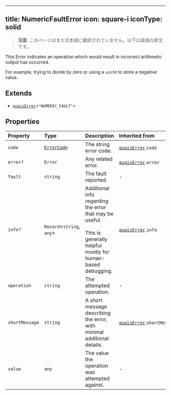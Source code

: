 <!-- AUTO-GENERATED-CONTENT:START (ENGLISH-COPY) -->
---
title: NumericFaultError
icon: square-i
iconType: solid
---

> **注意**: このページはまだ日本語に翻訳されていません。以下は英語の原文です。

This Error indicates an operation which would result in incorrect arithmetic output has occurred.

For example, trying to divide by zero or using a `uint8` to store a negative value.

## Extends

- [`quaisError`](/jp/sdk/content/interfaces/quaisError)\<`"NUMERIC_FAULT"`\>

## Properties

| Property | Type | Description | Inherited from |
| :------ | :------ | :------ | :------ |
| `code` | [`ErrorCode`](/jp/sdk/content/type-aliases/ErrorCode) | The string error code. | [`quaisError`](/jp/sdk/content/interfaces/quaisError).`code` |
| `error?` | `Error` | Any related error. | [`quaisError`](/jp/sdk/content/interfaces/quaisError).`error` |
| `fault` | `string` | The fault reported. | - |
| `info?` | `Record`\<`string`, `any`\> | Additional info regarding the error that may be useful.<br /><br />This is generally helpful mostly for human-based debugging. | [`quaisError`](/jp/sdk/content/interfaces/quaisError).`info` |
| `operation` | `string` | The attempted operation. | - |
| `shortMessage` | `string` | A short message describing the error, with minimal additional details. | [`quaisError`](/jp/sdk/content/interfaces/quaisError).`shortMessage` |
| `value` | `any` | The value the operation was attempted against. | - |
